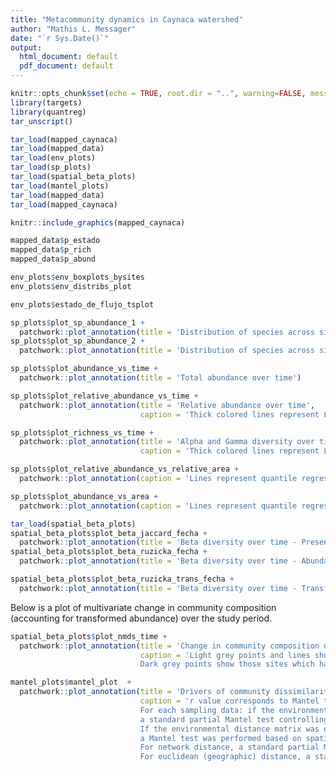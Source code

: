 ```yaml
---
title: "Metacommunity dynamics in Caynaca watershed"
author: "Mathis L. Messager"
date: "`r Sys.Date()`"
output:
  html_document: default
  pdf_document: default
---
```


```r
knitr::opts_chunk$set(echo = TRUE, root.dir = "..", warning=FALSE, message=FALSE)
library(targets)
library(quantreg)
tar_unscript()

tar_load(mapped_caynaca)
tar_load(mapped_data)
tar_load(env_plots)
tar_load(sp_plots)
tar_load(spatial_beta_plots)
tar_load(mantel_plots)
tar_load(mapped_data)
tar_load(mapped_caynaca)
```

```r
knitr::include_graphics(mapped_caynaca) 

mapped_data$p_estado
mapped_data$p_rich
mapped_data$p_abund
```

```r
env_plots$env_boxplots_bysites
env_plots$env_distribs_plot
```


```r
env_plots$estado_de_flujo_tsplot
```
```r
sp_plots$plot_sp_abundance_1 +
  patchwork::plot_annotation(title = 'Distribution of species across sites - #1')
sp_plots$plot_sp_abundance_2 +
  patchwork::plot_annotation(title = 'Distribution of species across sites - #2')
```


```r
sp_plots$plot_abundance_vs_time +
  patchwork::plot_annotation(title = 'Total abundance over time')

sp_plots$plot_relative_abundance_vs_time +
  patchwork::plot_annotation(title = 'Relative abundance over time',
                             caption = 'Thick colored lines represent LOESS fits across sites by long-term flow regime')

sp_plots$plot_richness_vs_time +
  patchwork::plot_annotation(title = 'Alpha and Gamma diversity over time',
                             caption = 'Thick colored lines represent LOESS fits across sites by long-term flow regime')

sp_plots$plot_relative_abundance_vs_relative_area +
  patchwork::plot_annotation(caption = 'Lines represent quantile regression fits for 20th, 50th and 80th percentiles')

sp_plots$plot_abundance_vs_area +
  patchwork::plot_annotation(caption = 'Lines represent quantile regression fits for 20th, 50th and 80th percentiles')
```

```r
tar_load(spatial_beta_plots)
spatial_beta_plots$plot_beta_jaccard_fecha +
  patchwork::plot_annotation(title = 'Beta diversity over time - Presence-absence | Jaccard')
spatial_beta_plots$plot_beta_ruzicka_fecha +
  patchwork::plot_annotation(title = 'Beta diversity over time - Abundance | Ruzicka')

spatial_beta_plots$plot_beta_ruzicka_trans_fecha +
  patchwork::plot_annotation(title = 'Beta diversity over time - Transformed abundance | Ruzicka')
```

Below is a plot of multivariate change in community composition (accounting for 
transformed abundance) over the study period. 
```r
spatial_beta_plots$plot_nmds_time +
  patchwork::plot_annotation(title = 'Change in community composition over time - nMDS (abundance) | Bray-Curtis',
                             caption = 'Light grey points and lines show the sites community composition in the previous sampling date and trajectory. 
                             Dark grey points show those sites which have gone dry since the previous sampling date.')
```

```r
mantel_plots$mantel_plot  +
  patchwork::plot_annotation(title = 'Drivers of community dissimilarity',
                             caption = 'r value corresponds to Mantel test statistic. 
                             For each sampling data: if the environmental distance matrix was non-euclidean or if there was insufficient spatial structure to produce a spatial weighting matrix: 
                             a standard partial Mantel test controlling for euclidean (geographic) distance was run. 
                             If the environmental distance matrix was euclidean and there was a positive spatial structure: 
                             a Mantel test was performed based on spatially constrained randomizations using Moran spectral randomization with the best spatial weighting matrix (Crabot et al. 2019). 
                             For network distance, a standard partial Mantel test was performed, controlling for euclidean (geographic) distance.
                             For euclidean (geographic) distance, a standard (non-partial) Mantel test was run.')
```


